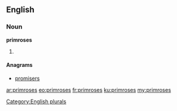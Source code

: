 ==English==

===Noun===
'''primroses'''

# {{plural of|primrose}}

====Anagrams====
* [[promisers]]

[[Category:English plurals]]

[[ar:primroses]]
[[eo:primroses]]
[[fr:primroses]]
[[ku:primroses]]
[[my:primroses]]